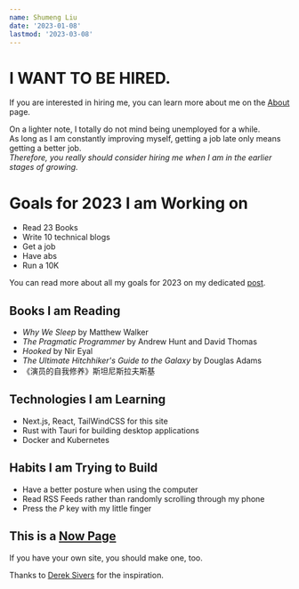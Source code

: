 ```yaml
---
name: Shumeng Liu
date: '2023-01-08'
lastmod: '2023-03-08'
---
```


# I WANT TO BE HIRED.

If you are interested in hiring me, you can learn more about me on the [About](about) page.

On a lighter note, I totally do not mind being unemployed for a while.  
As long as I am constantly improving myself, getting a job late only means getting a better job.  
_Therefore, you really should consider hiring me when I am in the earlier stages of growing._

# Goals for 2023 I am Working on

- Read 23 Books
- Write 10 technical blogs
- Get a job
- Have abs
- Run a 10K

You can read more about all my goals for 2023 on my dedicated [post](blog/goals-2023).

## Books I am Reading

- _Why We Sleep_ by Matthew Walker
- _The Pragmatic Programmer_ by Andrew Hunt and David Thomas
- _Hooked_ by Nir Eyal
- _The Ultimate Hitchhiker's Guide to the Galaxy_ by Douglas Adams
- 《演员的自我修养》斯坦尼斯拉夫斯基

## Technologies I am Learning

- Next.js, React, TailWindCSS for this site
- Rust with Tauri for building desktop applications
- Docker and Kubernetes

## Habits I am Trying to Build

- Have a better posture when using the computer
- Read RSS Feeds rather than randomly scrolling through my phone
- Press the _P_ key with my little finger

## This is a [Now Page](https://nownownow.com/about)

If you have your own site, you should make one, too.

Thanks to [Derek Sivers](https://sive.rs/) for the inspiration.
